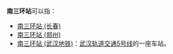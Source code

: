 '''南三环站'''可以指：
* [[南三环站_(长春)|南三环站 (长春)]]
* [[南三环站_(郑州)|南三环站 (郑州)]]
* [[南三环站_(武汉地铁)|南三环站 (武汉地铁)]]：[[武汉轨道交通5号线|武汉轨道交通5号线]]的一座车站。
{{disambig|cat=四字車站名消歧義}}
